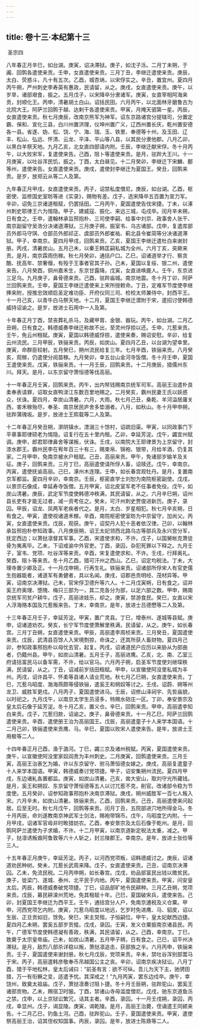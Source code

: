 ```yaml
---
---
---
```

title: 卷十三·本纪第十三
---

 圣宗四

八年春正月辛巳，如台湖。庚寅，诏决滞狱。庚子，如沈子泺。二月丁未朔，于阗、回鹘各遣使来贡。壬申，女直遣使来贡。三月丁丑，李继迁遣使来贡。庚辰，太白、荧惑斗，凡十有五次。乙酉，城杏埚，以宋俘实之。辛丑，置宜州。夏四月丙午朔，严州刺史李寿英有惠政，民请留，从之。庚戌，女直遣使来贡。庚午，以岁旱，诸部艰食，振之。五月戊子，以宋降卒分隶诸军。庚寅，女直宰相阿海来贡，封顺化王。丙申，清暑胡土白山。诏括民田。六月丙午，以北面林牙磨鲁古为北院大王。阿萨兰回鹘于越、达剌干各遣使来贡。甲寅，月掩天驷第一星。丙辰，女直遣使来贡。秋七月庚辰，改南京熊军为神军。诏东京路诸宫分提辖司，分置定霸、保和、宣化三县，白川州置洪理，仪坤州置广义，辽西州置长庆，乾州置安德各一县。省遂、妫、松、饶、宁、海、瑞、玉、铁里、奉德等十州，及玉田、辽丰、松山、弘远、怀清、云龙、平泽、平山等八县，以其民分隶他郡。八月乙卯，以黑白羊祭天地。九月乙亥，北女直四部请内附。壬辰，李继迁献宋俘。冬十月丙午，以大败宋军，复遣使来告。己酉，阻卜等遣使来贡。是月，驻跸大王川。十一月庚寅，以吐谷浑民饥，振之。丁酉，太白昼见。十二月癸卯，李继迁下宋麟、鄜等州，遣使来告。女直遣使来贡。庚戌，遣使封李继迁为夏国王。癸丑，回鹘来贡。是岁，放郑云从等二人及第。

九年春正月甲戌，女直遣使来贡。丙子，诏禁私度僧尼。庚辰，如台湖。乙酉，枢密使、监修国史室昉等进《实录》，赐物有差。戊子，选宋降卒五百置为宣力军。辛卯，诏免三京诸道租赋，仍罢括田。二月丙午，夏国遣使告伐宋捷。丁未，以涿州刺史耶律王六为惕隐。甲子，建威寇、振化、来远三城，屯戍卒。闰月辛未朔，日有食之。壬申，遣翰林承旨邢抱朴、三司使李嗣、给事中刘京、政事舍人张干、南京副留守吴浩分决诸道滞狱。三月庚子朔，振室韦、乌古诸部。戊申，复遣库部员外郎马守琪、仓部员外郎祁正、虞部员外郎崔祐、蓟北县令崔简等分决诸道滞狱。甲子，幸南京。夏四月甲戌，回鹘来贡。乙亥，夏国王李继迁遣杜白来谢封册。丙戌，清暑炭山。五月己未，以秦王韩匡嗣私城为全州。六月丁亥，突厥来贡。是月，南京霖雨伤稼。秋七月癸卯，通括户口。乙巳，诏诸道举才行、察贪酷、抚高年、禁奢僣，有殁于王事者官其子孙。己未，夏国以复绥、银二州，遣使来告。八月癸酉，铜州嘉禾生，东京甘露降。戊寅，女直进唤鹿人。壬午，东京进三足乌。九月庚子，鼻骨德来贡。己酉，驻跸庙城。南京地震。冬十月丁卯，阿萨兰回鹘来贡。壬申，夏国王李继迁遣使来上宋所授敕命。丁丑，定难军节度使李继捧来附，授推忠效顺启圣定难功臣、开府仪同三司、检校太师兼侍中，封西平王。十一月己亥，以青牛白马祭天地。十二月，夏国王李继迁潜附于宋，遣招讨使韩德威持诏谕之。是岁，放进士石用中一人及第。

十年春正月丁酉，禁丧葬礼杀马，及藏甲胄、金银、器玩。丙午，如台湖。二月乙丑朔，日有食之。韩德威奏李继迁称故不出，至灵州俘掠以还。壬申，兀惹来贡。壬午，免云州租赋。庚寅，夏国以韩德威俘掠，遣使来奏，赐诏安慰。辛卯，给复云州流民。三月甲辰，铁骊来贡。丙辰，如炭山。夏四月乙丑，以台湖为望幸里。庚寅，命群臣较射。五月癸巳，朔州流民给复三年。七月辛酉，铁骊来贡。八月癸亥，观稼，仍遣使分阅苗稼。九月癸卯，幸五台山金河寺饭僧。冬十月壬申，夏国王遣使来贡。戊寅，铁骊来贡。十一月壬辰，回鹘来贡。十二月庚辰，猎儒州东川。拜天。是月，以东京留守萧恒德等伐高丽。

十一年春正月壬寅，回鹘来贡。丙午，出内帑钱赐南京统军司军。高丽王治遣朴良柔奉表请罪，诏取女直鸭渌江东数百里地赐之。二月癸亥，霸州民妻王氏以妖惑众，伏诛。夏四月，幸炭山清暑。六月，大雨。秋七月己丑，桑乾、羊河溢居庸关西，害禾稼殆尽，奉圣、南京居民庐舍多垫溺者。八月，如秋山。冬十月甲申朔，驻跸蒲瑰坂。是岁，放进士王熙载等二人及第。

十二年春正月癸丑朔，漷阴镇水，漂溺三十馀村，诏疏旧渠。甲寅，以同政事门下平章事耶律硕老为惕隐。诏复行在五十里内租。乙卯，幸延芳淀。戊午，蠲宜州赋调。庚申，郎君耶律鼻舍等谋叛，伏诛。壬戌，以南院大王耶律景为上京留守，封漆水郡王。霸州民李在宥年百三十有三，赐束帛、锦袍、银带，月给羊酒，仍复其家。二月甲申，免南京被水户租赋。己丑，高丽来贡。甲午，免诸部岁输羊及关征。庚子，回鹘来贡。三月丁巳，高丽遣使请所俘人畜，诏赎还。戊午，幸南京。丙寅，遣使抚谕高丽。己巳，涿州木连理。壬申，如长春宫观牡丹。是月，复置南京军都监。夏四月辛卯，幸南京。壬辰，枢密直学士刘恕为南院枢密副使。戊戌，以景宗石像成，幸延寿寺饭僧。五月甲寅，诏北皮室军老不任事者免役。戊午，如炭山清暑。庚辰，武定军节度使韩德冲秩满，其民请留，从之。六月辛巳朔，诏州县长吏有才能无过者，减一资考任之。癸未，可汗州刺史贾俊进新历。庚子，录囚。甲辰，诏龙、凤两军老疾者代之。是月，太白、岁星相犯。秋七月辛亥朔，日有食之。甲寅，遣使视诸道禾稼。辛酉，南院枢密使室昉为中京留守，加尚父。丙寅，女直遣使来贡。戊辰，观获。庚午，诏契丹人犯十恶者依汉律。己卯，以翰林承旨邢抱朴参知政事。八月庚辰朔，诏王太妃领西北路乌古等部兵及永兴宫分军，抚定西边；以萧挞凛督其军事。乙酉，宋遣使求和，不许。戊子，以国舅帐克萧徒骨为夷离毕。乙未，下诏戒谕中外官吏。丁酉，录囚，杂犯死罪以下释之。九月壬子，室韦、党项、吐谷浑等来贡。辛酉，宋复遣使求和，不许。壬戌，行拜奥礼。癸酉，阻卜等来贡。冬十月乙酉，猎可汗州之西山。乙巳，诏定均税法。丁未，大理寺置少卿及正。十一月戊申朔，行再生礼。铁骊来贡。诏诸部所俘宋人有官吏儒生抱器能者，诸道军有勇健者，具以名闻。庚戌，诏郡邑贡明经、茂材异等。甲寅，诏南京决滞狱。己未，官宋俘卫德升等六人。十二月戊寅朔，日有食之。诏并奚王府奥理、堕隗、梅只三部为一，其二克各分为部，以足六部之数。甲申，赐南京统军司贫户耕牛。戊子，高丽进妓乐，却之。庚寅，禁游食民。癸巳，女直以宋人浮海赂本国及兀惹叛来告。丁未，幸南京。是年，放进士吕德懋等二人及第。

十三年春正月壬子，幸延芳淀。甲寅，置广灵县。丁巳，增泰州、遂城等县赋。庚申，诏诸道劝农。癸亥，长宁军节度使萧解里秩满，民请留，从之。庚午，如长春宫。三月丁丑朔，女直遣使来贡。甲辰，高丽遣李周桢来贡。三月癸丑，夏国遣使来贡。戊辰，武清县百馀人入宋境剽掠，命诛之，还其所获人畜财物。夏四月己卯，参知政事邢抱朴以母忧去官，起复。丙戌，诏诸道民户应历以来胁从为部曲者，仍籍州县。甲午，如炭山清暑。五月壬子，高丽进鹰。乙亥，北、南、乙室三府请括富民马以备军需，不许，给以官马。六月丙子朔，启圣军节度使刘继琛秩满，民请留，从之。丁丑，诏减前岁括田租赋。甲申，以宣徽使阿没里私城为丰州。丙戌，诏许昌平、怀柔等县诸人请业荒地。秋七月乙巳朔，女直遣使来贡。丁巳，兀惹乌昭度、渤海燕颇等侵铁骊，遣奚王和朔奴等讨之。壬戌，诏蔚、朔等州龙卫、威胜军更戍。八月丙子，夏国遣使进马。壬辰，诏修山泽祠宇、先哲庙貌，以时祀之。九月戊午，以南京太学生员浸多，特赐水硙庄一区。丁卯，奉安景宗及皇太后石像于延芳淀。冬十月乙亥，置义仓。辛巳，回鹘来贡。甲申，高丽遣李知白来贡。戊子，兀惹归款，诏谕之。庚子，鼻骨德来贡。十一月乙巳，阿萨兰回鹘遣使来贡。辛酉，遣使册王治为高丽国王。戊辰，高丽遣童子十人来学本国语。十二月己卯，铁骊遣使来贡鹰、马。辛巳，夏国以败宋人遣使来告。是年，放进士王用极等二人。

十四年春正月己酉，渔于潞河。丁巳，蠲三京及诸州税赋。丙寅，夏国遣使来贡。庚午，以宣徽使阿没里家奴阎贵为丰州刺史。二月庚寅，回鹘遣使来贡。三月壬寅，高丽王治表乞为婚，许以东京留守、驸马萧恒德女嫁之。庚戌，高丽复遣童子十人来学本国语。甲寅，韩德威奏讨党项捷。甲子，诏安集朔州流民。夏四月甲戌，东边诸糺各置都监。庚寅，如炭山清暑。己亥，凿大安山，取刘守光所藏钱。是月，奚王和朔奴、东京留守萧恒德等五人以讨兀惹不克，削官。改诸部令稳为节度使。五月癸卯，诏参知政事邢抱朴决南京滞狱。庚戌，朔州威胜军一百七人叛入宋。六月辛未，如炭山清暑。铁骊来贡。乙酉，回鹘来贡。己丑，高丽遣使来问起居。后至无时。秋七月戊午，回鹘等来贡。闰月丁丑，五院部进穴地所得金马。冬十月丙辰，命刘遂教南京神武军士剑法，赐袍带锦币。戊午，乌昭度乞内附。十一月甲戌，诏诸军官毋非时畋猎妨农。乙酉，奉安景宗及太后石像于乾州。是月，回鹘阿萨兰遣使为子求婚，不许。十二月甲寅，以南京道新定税法太重，减之。甲子，挞凛诱叛酋阿鲁敦等六十人斩之，封兰陵郡王。幸南京。是年，放进士张俭等三人。

十五年春正月庚午，幸延芳淀。丙子，以河西党项叛，诏韩德威讨之。庚辰，诏诸道劝民种树。癸未，兀惹长武周来降。戊子，女直遣使来贡。己丑，诏南京决滞囚。乙未，免流民税。二月丙申朔，如长春宫。戊戌，劝品部富民出钱以赡贫民。庚子，徙梁门、遂城、泰州、北平民于内地。丙午，夏国遣使来贡。甲寅，问安皇太后。丙辰，韩德威奏破党项捷。丁巳，诏品部旷地令民耕种。三月乙丑朔，党项来贡。戊辰，募民耕滦州荒地，免其租赋十年。己巳，夏国破宋兵，遣使来告。己卯，封夏国王李继迁为西平王。壬午，通括宫分人户，免南京逋税及义仓粟。甲申，河西党项乞内附。庚寅，兀惹乌昭度以地远，乞岁时免进鹰、马、貂皮，诏以生辰、正旦贡如旧，馀免。癸巳，宋主炅殂，子恒嗣位。甲午，皇太妃献西边捷。夏四月乙未朔，罢奚五部岁贡摐。戊戌，录囚。壬寅，发义仓粟振南京诸县民。丙午，广德军节度使韩德凝有善政，秩满，其民请留，从之。己酉，幸南京。丁巳，致奠于太宗皇帝庙。己未，如炭山清暑。五月甲子朔，日有食之。己巳，诏平州决滞狱。是月，敌烈八部杀详稳以叛，萧挞凛追击，获部族之半。六月丙申，铁骊来贡。壬子，夏国遣使来谢封册。秋七月戊辰，党项来贡。辛未，禁吐谷浑别部鬻马于宋。丙子，高丽遣韩彦敬奉币吊越国公主之丧。辛卯，诏南京疾决狱讼。八月丁酉，猎于平地松林，皇太后诫曰：“前圣有言：欲不可纵。吾儿为天下主，驰骋田猎，万一有衔橛之变，适遣予忧。其深戒之！”九月丙寅，罢东边戍卒。庚午，幸饶州，致奠太祖庙。戊子，萧挞凛奏讨阻卜捷。冬十月壬辰朔，驻跸驼山，罢奚王诸部贡物。乙未，赐宿卫时服。丁酉，禁诸山寺毋滥度僧尼。戊戌，驰东京道鱼泺之禁。戊申，以上京狱讼繁冗，诘其主者。辛酉，录囚。十一月壬戌朔，录囚，丙戌，幸显州。戊子，谒显陵。庚寅，谒乾陵。是月，高丽王治薨，侄诵遣王同颍来告。十二月乙巳，钓鱼土河。己酉，驻跸驼山。壬子，夏国遣使来贡。甲寅，遣使祭高丽王治，诏其侄权知国事。丙辰，录囚。是年，放进士陈鼎等二人。


